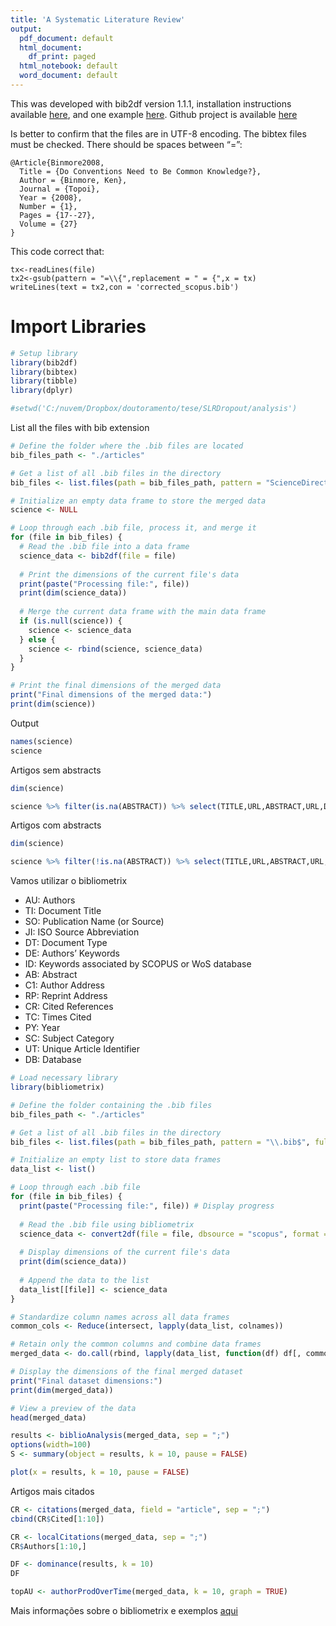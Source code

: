 ---
title: 'A Systematic Literature Review'
output:
  pdf_document: default
  html_document:
    df_print: paged
  html_notebook: default
  word_document: default
---
This was developed with bib2df version 1.1.1, installation instructions available [here][1], 
and one example [here][2]. Github project is available [here][3]

[1]: https://docs.ropensci.org/bib2df/
[2]: https://docs.ropensci.org/bib2df/articles/bib2df.html
[3]: https://github.com/ropensci/bib2df

Is better to confirm that the files are in UTF-8 encoding. 
The bibtex files must be checked. There should be spaces between "=":
```
@Article{Binmore2008,
  Title = {Do Conventions Need to Be Common Knowledge?},
  Author = {Binmore, Ken},
  Journal = {Topoi},
  Year = {2008},
  Number = {1},
  Pages = {17--27},
  Volume = {27}
}
```
This code correct that:
```
tx<-readLines(file)
tx2<-gsub(pattern = "=\\{",replacement = " = {",x = tx)
writeLines(text = tx2,con = 'corrected_scopus.bib')

```

# Import Libraries

```{r message=FALSE, warning=FALSE}
# Setup library
library(bib2df)
library(bibtex)
library(tibble)
library(dplyr)

#setwd('C:/nuvem/Dropbox/doutoramento/tese/SLRDropout/analysis')
```

List all the files with bib extension
```{r}
# Define the folder where the .bib files are located
bib_files_path <- "./articles"

# Get a list of all .bib files in the directory
bib_files <- list.files(path = bib_files_path, pattern = "ScienceDirect.*\\.bib$", full.names = TRUE)

# Initialize an empty data frame to store the merged data
science <- NULL

# Loop through each .bib file, process it, and merge it
for (file in bib_files) {
  # Read the .bib file into a data frame
  science_data <- bib2df(file = file)
  
  # Print the dimensions of the current file's data
  print(paste("Processing file:", file))
  print(dim(science_data))
  
  # Merge the current data frame with the main data frame
  if (is.null(science)) {
    science <- science_data
  } else {
    science <- rbind(science, science_data)
  }
}

# Print the final dimensions of the merged data
print("Final dimensions of the merged data:")
print(dim(science))
```
Output
```{r}
names(science)
science
```

Artigos sem abstracts

```{r}
dim(science)

science %>% filter(is.na(ABSTRACT)) %>% select(TITLE,URL,ABSTRACT,URL,DOI)

```
Artigos com abstracts

```{r}
dim(science)

science %>% filter(!is.na(ABSTRACT)) %>% select(TITLE,URL,ABSTRACT,URL,DOI)

```

Vamos utilizar o bibliometrix

* AU: Authors
* TI: Document Title
* SO: Publication Name (or Source)
* JI: ISO Source Abbreviation
* DT: Document Type
* DE: Authors' Keywords
* ID: Keywords associated by SCOPUS or WoS database
* AB: Abstract
* C1: Author Address
* RP: Reprint Address
* CR: Cited References
* TC: Times Cited
* PY: Year
* SC: Subject Category
* UT: Unique Article Identifier
* DB: Database


```{r}
# Load necessary library
library(bibliometrix)

# Define the folder containing the .bib files
bib_files_path <- "./articles"

# Get a list of all .bib files in the directory
bib_files <- list.files(path = bib_files_path, pattern = "\\.bib$", full.names = TRUE)

# Initialize an empty list to store data frames
data_list <- list()

# Loop through each .bib file
for (file in bib_files) {
  print(paste("Processing file:", file)) # Display progress
  
  # Read the .bib file using bibliometrix
  science_data <- convert2df(file = file, dbsource = "scopus", format = "bibtex")
  
  # Display dimensions of the current file's data
  print(dim(science_data))
  
  # Append the data to the list
  data_list[[file]] <- science_data
}

# Standardize column names across all data frames
common_cols <- Reduce(intersect, lapply(data_list, colnames))

# Retain only the common columns and combine data frames
merged_data <- do.call(rbind, lapply(data_list, function(df) df[, common_cols]))

# Display the dimensions of the final merged dataset
print("Final dataset dimensions:")
print(dim(merged_data))

# View a preview of the data
head(merged_data)

```


```{r}
results <- biblioAnalysis(merged_data, sep = ";")
options(width=100)
S <- summary(object = results, k = 10, pause = FALSE)
```

```{r fig.height=10, fig.width=20}
plot(x = results, k = 10, pause = FALSE)
```


Artigos mais citados
```{r}
CR <- citations(merged_data, field = "article", sep = ";")
cbind(CR$Cited[1:10])
```

```{r}
CR <- localCitations(merged_data, sep = ";")
CR$Authors[1:10,]
```

```{r}
DF <- dominance(results, k = 10)
DF
```


```{r}
topAU <- authorProdOverTime(merged_data, k = 10, graph = TRUE)
```

Mais informações sobre o bibliometrix e exemplos [aqui](https://www.bibliometrix.org/vignettes/Introduction_to_bibliometrix.html)
